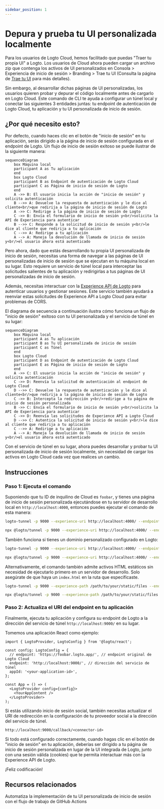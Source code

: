 ```yaml
---
sidebar_position: 1
---
```



# Depura y prueba tu UI personalizada localmente

Para los usuarios de Logto Cloud, hemos facilitado que puedas "Traer tu propia UI" a Logto. Los usuarios de Cloud ahora pueden cargar un archivo zip que contenga los activos de UI personalizados en <CloudLink to="/sign-in-experience/branding">Consola > Experiencia de inicio de sesión > Branding > Trae tu UI</CloudLink> (Consulta la página de [Trae tu UI](/customization/bring-your-ui) para más detalles).

Sin embargo, al desarrollar dichas páginas de UI personalizadas, los usuarios quieren probar y depurar el código localmente antes de cargarlo en Logto Cloud. Este comando de CLI te ayuda a configurar un túnel local y conectar las siguientes 3 entidades juntas: tu endpoint de autenticación de Logto Cloud, tu aplicación y tu UI personalizada de inicio de sesión.

## ¿Por qué necesito esto?

Por defecto, cuando haces clic en el botón de "inicio de sesión" en tu aplicación, serás dirigido a la página de inicio de sesión configurada en el endpoint de Logto. Un flujo de inicio de sesión exitoso se puede ilustrar de la siguiente manera:

```mermaid
sequenceDiagram
    box Máquina local
    participant A as Tu aplicación
    end
    box Logto Cloud
    participant B as Endpoint de autenticación de Logto Cloud
    participant C as Página de inicio de sesión de Logto
    end
    A ->> B: El usuario inicia la acción de "inicio de sesión" y solicita autenticación
    B -->> A: Devuelve la respuesta de autenticación y le dice al cliente<br/>que redirija a la página de inicio de sesión de Logto
    A ->> C: Redirige a la página de inicio de sesión de Logto
    C ->> B: Envía el formulario de inicio de sesión y<br/>solicita la API de Experiencia para autenticar
    B -->> C: Responde a la solicitud de inicio de sesión y<br/>le dice al cliente que redirija a tu aplicación
    C -->> A: Redirige a tu aplicación
    A --> A: Maneja la devolución de llamada de inicio de sesión y<br/>el usuario ahora está autenticado
```

Pero ahora, dado que estás desarrollando tu propia UI personalizada de inicio de sesión, necesitas una forma de navegar a las páginas de UI personalizadas de inicio de sesión que se ejecutan en tu máquina local en su lugar. Esto requiere un servicio de túnel local para interceptar las solicitudes salientes de tu aplicación y redirigirlas a tus páginas de UI personalizadas de inicio de sesión.

Además, necesitas interactuar con la [Experience API de Logto](https://openapi.logto.io/group/endpoint-experience) para autenticar usuarios y gestionar sesiones. Este servicio también ayudará a reenviar estas solicitudes de Experience API a Logto Cloud para evitar problemas de CORS.

El diagrama de secuencia a continuación ilustra cómo funciona un flujo de "inicio de sesión" exitoso con tu UI personalizada y el servicio de túnel en su lugar:

```mermaid
sequenceDiagram
    box Máquina local
    participant A as Tu aplicación
    participant B as Tu UI personalizada de inicio de sesión
    participant C as Túnel
    end
    box Logto Cloud
    participant D as Endpoint de autenticación de Logto Cloud
    participant E as Página de inicio de sesión de Logto
    end
    A ->> C: El usuario inicia la acción de "inicio de sesión" y solicita autenticación
    C ->> D: Reenvía la solicitud de autenticación al endpoint de Logto Cloud
    D -->> C: Devuelve la respuesta de autenticación y le dice al cliente<br/>que redirija a la página de inicio de sesión de Logto
    C ->> B: Intercepta la redirección y<br/>redirige a tu página de inicio de sesión personalizada
    B ->> C: Envía el formulario de inicio de sesión y<br/>solicita la API de Experiencia para autenticar
    C ->> D: Reenvía las solicitudes de Experience API a Logto Cloud
    D -->> C: Autentica la solicitud de inicio de sesión y<br/>le dice al cliente que redirija a tu aplicación
    C -->> A: Redirige a tu aplicación
    A --> A: Maneja la devolución de llamada de inicio de sesión y<br/>el usuario ahora está autenticado
```

Con el servicio de túnel en su lugar, ahora puedes desarrollar y probar tu UI personalizada de inicio de sesión localmente, sin necesidad de cargar los activos en Logto Cloud cada vez que realices un cambio.

## Instrucciones

### Paso 1: Ejecuta el comando

Suponiendo que tu ID de inquilino de Cloud es `foobar`, y tienes una página de inicio de sesión personalizada ejecutándose en tu servidor de desarrollo local en `http://localhost:4000`, entonces puedes ejecutar el comando de esta manera:

<Tabs groupId="cmd">

  <TabItem value="cli" label="CLI">

```bash
logto-tunnel -p 9000 --experience-uri http://localhost:4000/ --endpoint https://foobar.logto.app/
```

  </TabItem>
  <TabItem value="npx" label="npx">

```bash
npx @logto/tunnel -p 9000 --experience-uri http://localhost:4000/ --endpoint https://foobar.logto.app/
```

  </TabItem>

</Tabs>

También funciona si tienes un dominio personalizado configurado en Logto:

<Tabs groupId="cmd">

  <TabItem value="cli" label="CLI">

```bash
logto-tunnel -p 9000 --experience-uri http://localhost:4000/ --endpoint https://your.custom.domain/
```

  </TabItem>
  <TabItem value="npx" label="npx">

```bash
npx @logto/tunnel -p 9000 --experience-uri http://localhost:4000/ --endpoint https://your.custom.domain/
```

  </TabItem>

</Tabs>

Alternativamente, el comando también admite activos HTML estáticos sin necesidad de ejecutarlo primero en un servidor de desarrollo. Solo asegúrate de que haya un `index.html` en la ruta que especificaste.

<Tabs groupId="cmd">

  <TabItem value="cli" label="CLI">

```bash
logto-tunnel -p 9000 --experience-path /path/to/your/static/files --endpoint https://foobar.logto.app/
```

  </TabItem>
  <TabItem value="npx" label="npx">

```bash
npx @logto/tunnel -p 9000 --experience-path /path/to/your/static/files --endpoint https://foobar.logto.app/
```

  </TabItem>

</Tabs>

### Paso 2: Actualiza el URI del endpoint en tu aplicación

Finalmente, ejecuta tu aplicación y configura su endpoint de Logto a la dirección del servicio de túnel `http://localhost:9000/` en su lugar.

Tomemos una aplicación React como ejemplo:

```tsx title=App.tsx
import { LogtoProvider, LogtoConfig } from '@logto/react';

const config: LogtoConfig = {
  // endpoint: 'https://foobar.logto.app/', // endpoint original de Logto Cloud
  endpoint: 'http://localhost:9000/', // dirección del servicio de túnel
  appId: '<your-application-id>',
};

const App = () => (
  <LogtoProvider config={config}>
    <YourAppContent />
  </LogtoProvider>
);
```

Si estás utilizando inicio de sesión social, también necesitas actualizar el URI de redirección en la configuración de tu proveedor social a la dirección del servicio de túnel.

```
http://localhost:9000/callback/<connector-id>
```

Si todo está configurado correctamente, cuando hagas clic en el botón de "inicio de sesión" en tu aplicación, deberías ser dirigido a tu página de inicio de sesión personalizada en lugar de la UI integrada de Logto, junto con una sesión válida (cookies) que te permita interactuar más con la Experience API de Logto.

¡Feliz codificación!

## Recursos relacionados

<Url href="https://blog.logto.io/automate-custom-sign-in-ui-deployment-with-github-actions">
  Automatiza la implementación de tu UI personalizada de inicio de sesión con el flujo de trabajo de
  GitHub Actions
</Url>
